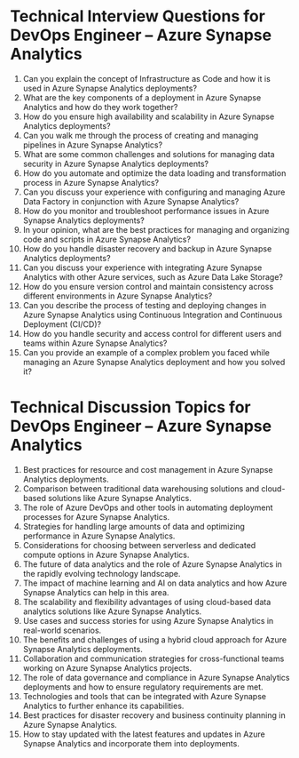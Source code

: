

# Technical Interview Questions for DevOps Engineer – Azure Synapse Analytics

1. Can you explain the concept of Infrastructure as Code and how it is used in Azure Synapse Analytics deployments?
2. What are the key components of a deployment in Azure Synapse Analytics and how do they work together?
3. How do you ensure high availability and scalability in Azure Synapse Analytics deployments?
4. Can you walk me through the process of creating and managing pipelines in Azure Synapse Analytics?
5. What are some common challenges and solutions for managing data security in Azure Synapse Analytics deployments?
6. How do you automate and optimize the data loading and transformation process in Azure Synapse Analytics?
7. Can you discuss your experience with configuring and managing Azure Data Factory in conjunction with Azure Synapse Analytics?
8. How do you monitor and troubleshoot performance issues in Azure Synapse Analytics deployments?
9. In your opinion, what are the best practices for managing and organizing code and scripts in Azure Synapse Analytics?
10. How do you handle disaster recovery and backup in Azure Synapse Analytics deployments?
11. Can you discuss your experience with integrating Azure Synapse Analytics with other Azure services, such as Azure Data Lake Storage?
12. How do you ensure version control and maintain consistency across different environments in Azure Synapse Analytics?
13. Can you describe the process of testing and deploying changes in Azure Synapse Analytics using Continuous Integration and Continuous Deployment (CI/CD)?
14. How do you handle security and access control for different users and teams within Azure Synapse Analytics?
15. Can you provide an example of a complex problem you faced while managing an Azure Synapse Analytics deployment and how you solved it?

# Technical Discussion Topics for DevOps Engineer – Azure Synapse Analytics

1. Best practices for resource and cost management in Azure Synapse Analytics deployments.
2. Comparison between traditional data warehousing solutions and cloud-based solutions like Azure Synapse Analytics.
3. The role of Azure DevOps and other tools in automating deployment processes for Azure Synapse Analytics.
4. Strategies for handling large amounts of data and optimizing performance in Azure Synapse Analytics.
5. Considerations for choosing between serverless and dedicated compute options in Azure Synapse Analytics.
6. The future of data analytics and the role of Azure Synapse Analytics in the rapidly evolving technology landscape.
7. The impact of machine learning and AI on data analytics and how Azure Synapse Analytics can help in this area.
8. The scalability and flexibility advantages of using cloud-based data analytics solutions like Azure Synapse Analytics.
9. Use cases and success stories for using Azure Synapse Analytics in real-world scenarios.
10. The benefits and challenges of using a hybrid cloud approach for Azure Synapse Analytics deployments.
11. Collaboration and communication strategies for cross-functional teams working on Azure Synapse Analytics projects.
12. The role of data governance and compliance in Azure Synapse Analytics deployments and how to ensure regulatory requirements are met.
13. Technologies and tools that can be integrated with Azure Synapse Analytics to further enhance its capabilities.
14. Best practices for disaster recovery and business continuity planning in Azure Synapse Analytics.
15. How to stay updated with the latest features and updates in Azure Synapse Analytics and incorporate them into deployments.